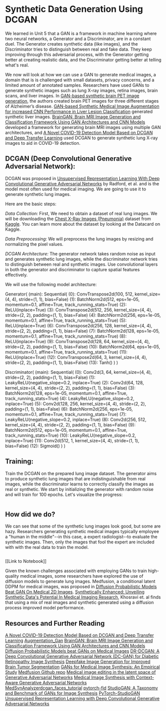# Synthetic Data Generation Using DCGAN

We learned in Unit 5 that a GAN is a framework in machine learning where two neural networks, a Generator and a Discriminator, are in a constant duel.
The Generator creates synthetic data (like images), and the Discriminator tries to distinguish between real and fake data.
They keep improving through this adversarial process, with the Generator getting better at creating realistic data,
and the Discriminator getting better at telling what's real.

We now will look at how we can use a GAN to generate medical images, a domain that is
is challenged with small datasets, privacy concerns, and a limited amount of annotated samples. Researchers have used GANs to generate synthetic images such as lung X-ray images, retina images,
brain scans, and liver images. In [GAN-based synthetic brain PET image generation](https://braininformatics.springeropen.com/counter/pdf/10.1186/s40708-020-00104-2.pdf), the authors
created brain PET images for three different stages of Alzheimer’s disease. [GAN-based Synthetic Medical Image Augmentation for increased CNN Performance in Liver Lesion Classification](https://arxiv.org/abs/1803.01229)
generated synthetic liver images. [BrainGAN: Brain MRI Image Generation and Classification Framework Using GAN Architectures and CNN Models](https://www.mdpi.com/1424-8220/22/11/4297) developed a
framework for generating brain MRI images using multiple GAN architectures, and [A Novel COVID-19 Detection Model Based on DCGAN and Deep Transfer Learning](https://www.sciencedirect.com/science/article/pii/S1877050922007463) used DCGAN to generate synthetic lung X-ray images to aid in COVID-19 detection.

## DCGAN (Deep Convolutional Generative Adversarial Network):

DCGAN was proposed in [Unsupervised Representation Learning With Deep Convolutional Generative Adversarial Networks](https://arxiv.org/abs/1511.06434) by Radford, et al. and is the model
most often used for medical imaging. We are going to use it to generate synthetic lung
images.

Here are the basic steps:

_Data Collection:_
First, We need to obtain a dataset of real lung images.
We will be downloading the [Chest X-Ray Images (Pneumonia)](https://www.kaggle.com/datasets/paultimothymooney/chest-xray-pneumonia) dataset from [Kaggle](https://www.kaggle.com).
You can learn more about the dataset by looking at the Datacard on Kaggle.

_Data Preprocessing:_
We will preprocess the lung images by resizing and normalizing the pixel values.

_DCGAN Architecture:_
The generator network takes random noise as input and generates synthetic lung images, while the discriminator network tries to distinguish between real and synthetic images.
Use convolutional layers in both the generator and discriminator to capture spatial features effectively.

We will use the following model architecture:

Generator(
(main): Sequential(
(0): ConvTranspose2d(100, 512, kernel_size=(4, 4), stride=(1, 1), bias=False)
(1): BatchNorm2d(512, eps=1e-05, momentum=0.1, affine=True, track_running_stats=True)
(2): ReLU(inplace=True)
(3): ConvTranspose2d(512, 256, kernel_size=(4, 4), stride=(2, 2), padding=(1, 1), bias=False)
(4): BatchNorm2d(256, eps=1e-05, momentum=0.1, affine=True, track_running_stats=True)
(5): ReLU(inplace=True)
(6): ConvTranspose2d(256, 128, kernel_size=(4, 4), stride=(2, 2), padding=(1, 1), bias=False)
(7): BatchNorm2d(128, eps=1e-05, momentum=0.1, affine=True, track_running_stats=True)
(8): ReLU(inplace=True)
(9): ConvTranspose2d(128, 64, kernel_size=(4, 4), stride=(2, 2), padding=(1, 1), bias=False)
(10): BatchNorm2d(64, eps=1e-05, momentum=0.1, affine=True, track_running_stats=True)
(11): ReLU(inplace=True)
(12): ConvTranspose2d(64, 3, kernel_size=(4, 4), stride=(2, 2), padding=(1, 1), bias=False)
(13): Tanh()
)
)

Discriminator(
(main): Sequential(
(0): Conv2d(3, 64, kernel_size=(4, 4), stride=(2, 2), padding=(1, 1), bias=False)
(1): LeakyReLU(negative_slope=0.2, inplace=True)
(2): Conv2d(64, 128, kernel_size=(4, 4), stride=(2, 2), padding=(1, 1), bias=False)
(3): BatchNorm2d(128, eps=1e-05, momentum=0.1, affine=True, track_running_stats=True)
(4): LeakyReLU(negative_slope=0.2, inplace=True)
(5): Conv2d(128, 256, kernel_size=(4, 4), stride=(2, 2), padding=(1, 1), bias=False)
(6): BatchNorm2d(256, eps=1e-05, momentum=0.1, affine=True, track_running_stats=True)
(7): LeakyReLU(negative_slope=0.2, inplace=True)
(8): Conv2d(256, 512, kernel_size=(4, 4), stride=(2, 2), padding=(1, 1), bias=False)
(9): BatchNorm2d(512, eps=1e-05, momentum=0.1, affine=True, track_running_stats=True)
(10): LeakyReLU(negative_slope=0.2, inplace=True)
(11): Conv2d(512, 1, kernel_size=(4, 4), stride=(1, 1), bias=False)
(12): Sigmoid()
)
)

## Training:

Train the DCGAN on the prepared lung image dataset.
The generator aims to produce synthetic lung images that are indistinguishable from real images,
while the discriminator learns to correctly classify the images as real or synthetic.
We start by initializing the generator with random noise and will train for 100 epochs.
Let's visualize the progress:

![]()

## How did we do?

We can see that some of the synthetic lung images look good, but some are hazy. Researchers generating synthetic medical images typically
employee a "human in the middle"--in this case, a expert radiologist--to evaluate the synthetic images. Then, only the images that fool the expert are included with
with the real data to train the model.

![]()

[[Link to Notebook]]

Given the known challenges associated with employing GANs to train high-quality medical images, some researchers have explored the use of diffusion
models to generate lung images. Medfusion, a conditional latent DDPM for medical images, was proposed in [Diffusion Probabilistic Models Beat GAN On Medical 2D Images](https://arxiv.org/pdf/2212.07501.pdf).
[Synthetically Enhanced: Unveiling Synthetic Data's Potential In Medical Imaging Research](https://arxiv.org/pdf/2311.09402.pdf), Khosravi et. al finds that
using a mix of real images and synthetic generated using a diffusion process improved model performance.

## Resources and Further Reading

[A Novel COVID-19 Detection Model Based on DCGAN and Deep Transfer Learning](https://www.sciencedirect.com/science/article/pii/S1877050922007463)
[Augmentation_Gan](https://github.com/rossettisimone/AUGMENTATION_GAN)
[BrainGAN: Brain MRI Image Generation and Classification Framework Using GAN Architectures and CNN Models](https://www.mdpi.com/1424-8220/22/11/4297)
[Diffusion Probabilistic Models beat GANs on Medical Images](https://arxiv.org/abs/2212.07501)
[DR-DCGAN: A Deep Convolutional Generative Adversarial Network (DC-GAN) for Diabetic Retinopathy Image Synthesis](<https://www.webology.org/data-cms/articles/20220204053948pmwebology%2019%20(2)%20-%2077%20.pdf>)
[Deepfake Image Generation for Improved Brain Tumor Segmentation](https://aps.arxiv.org/abs/2307.14273)
[GANs for Medical Image Synthesis: An Empirical Study](https://arxiv.org/abs/2105.05318)
[Medfusion Github repo](https://github.com/mueller-franzes/medfusion)
[Medical image editing in the latent space of Generative Adversarial Networks](https://pdf.sciencedirectassets.com/777072/1-s2.0-S2666521221X00026/1-s2.0-S2666521221000168/main.pdf?X-Amz-Security-Token=IQoJb3JpZ2luX2VjEBUaCXVzLWVhc3QtMSJGMEQCIBa2IzG%2BGD7Hjv%2FP20jDKyseswGT785LUQTMmFQjT9ntAiAt%2ByfhQJqJAI2NCOKnVzH%2BxMlTWf2x2uIw2i2OLFOz8yqzBQh%2BEAUaDDA1OTAwMzU0Njg2NSIM9ECuDI1xe%2FlWShlYKpAFeTDTJvita0xvKNmqULElNZxagyOdEwqClxL95y0AJuzQy0JT%2B0LhTDbjmKoo5Ogc5UMO9m2jGU6lz%2BT5Yzt2l90D23PG2J%2BJaJl9ZMJ5KNTYmhfPg4s9gagUsawY7tauMY33wX%2FsgUbWTDQE2Mz7PS0x2YlxGnb%2BebDWUpBiLf%2BoO2%2BGmjA6oV7SltJ1pdF31j3JLngHd12sojW4quFyWSfDBdaj4wCtB%2BVE9CpLBUEnKsHP2DKjzShYc7gCnAYFG1UPNK01u01M4B6%2FAdRi2R9ncY5%2FWybIWZvfncuUv7qbApeKpDbqFvtLb5DovYdVuwp6saKqWWcE%2FGGZdEXioyY%2BLq592cxszrsj72cZ62LKq4mjEt7zoSLPqoVw81BgvsN9VPuBgdlLW0naZA1AD3nYi6Wy%2BUWBjdW6aJ8N5BvY%2B%2BbklAyHIxluEFldW%2BI0sumf7sOdXElgo0j5AumRZdqD9wqDj61YDt%2B86jj6WUkbAbp2kFK2jfaW%2FP6K8yNlCPlGAKee%2FuhOmSPyDidFzwl1du5clnwuIc4CoP3H%2FWLbwKyX1yqXLkvuLeDsIPpjVP8TtOIqLecOWh8RUAntXZ1CNGDI9RZ5ZxT2fBR%2BAih3nYrSnK4G6IQd74QHUi1OFBBjeleDxIkRZcQd6%2BxRV%2FwXvxSMkNSqDiarQxDUSye642M0vDKvDUvdkkIGfh66HwcLabMUyPa3dIRXOVpiPnLKURgrBdEIXsnriMjx2QtEcNDjGZ8S79530EBKvbrOXb3IpDmznAHdIev1wiFenFj1bxsZamn0HSnAUyd7D6d%2Fh%2FB7WeQX5LPFBX2PWKp7aRUaKs7loUT33jcM0PM8gm4aa3qKzPOJdfUDNBAnh0sw45C%2BqwY6sgGhtXuoYqWJBG7SH%2FCkul2joDgNZnUrz0LGR8clMLjdkdIWCb7nc1e0uwXvsNr83g4DPGkfAy%2F1pDKVYAkiTVbtarpBim4E9Thb0nLZTC5wfGQEnanfSSg4qaOaRJqA71bb5E6lYHhWegnp8QCd8YFhYdzr3zu7ob62jm0a1qgVbV1vVLQb05KtZKmFALk0mHVtr9TY7TRO4LuhhAaudJ5NAMejYX5hDniK6gLciipYntn9&X-Amz-Algorithm=AWS4-HMAC-SHA256&X-Amz-Date=20231205T213802Z&X-Amz-SignedHeaders=host&X-Amz-Expires=300&X-Amz-Credential=ASIAQ3PHCVTYW2PFS26D%2F20231205%2Fus-east-1%2Fs3%2Faws4_request&X-Amz-Signature=8977d4b5fb2b4de6557b6ea514c4dd5619738cb8b40bd4b065a0fd0336ba0c26&hash=8db4b852cee5cfe8a167405a15a1356e6963505c298b057892e52f08718b3a03&host=68042c943591013ac2b2430a89b270f6af2c76d8dfd086a07176afe7c76c2c61&pii=S2666521221000168&tid=spdf-617c5bac-a956-4354-813c-b5a5dd6f023c&sid=76355fc83e9a45429678a98306d31967ba09gxrqa&type=client&tsoh=d3d3LnNjaWVuY2VkaXJlY3QuY29t&ua=0f17565253015501520e&rr=830f6f0a4ca66fd4&cc=us)
[Medical Image Synthesis with Context-Aware Generative Adversarial Networks](https://arxiv.org/abs/1612.05362)
[MedSynAnalyzer](https://github.com/ayanglab/MedSynAnalyzer)[dcgan_faces_tutorial](https://pytorch.org/tutorials/beginner/dcgan_faces_tutorial.html)
[pytorch-fid](https://github.com/mseitzer/pytorch-fid/blob/master/src/pytorch_fid/fid_score.py)
[StudioGAN: A Taxonomy and Benchmark of GANs for Image Synthesis](https://arxiv.org/abs/2206.09479)
[PyTorch-StudioGAN](https://github.com/POSTECH-CVLab/PyTorch-StudioGAN)
[Unsupervised Representation Learning with Deep Convolutional Generative Adversarial Networks](https://arxiv.org/abs/1511.06434)
